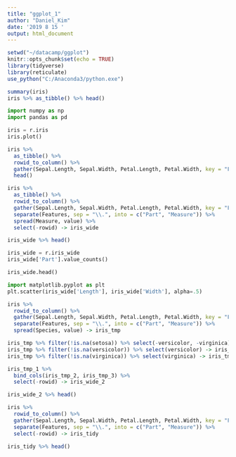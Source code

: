 ```yaml
---
title: "ggplot_1"
author: "Daniel_Kim"
date: '2019 8 15 '
output: html_document
---
```


```r
setwd("~/datacamp/ggplot")
knitr::opts_chunk$set(echo = TRUE)
library(tidyverse)
library(reticulate)
use_python("C:/Anaconda3/python.exe")
```

```r
summary(iris)
iris %>% as_tibble() %>% head()
```

```python
import numpy as np
import pandas as pd

iris = r.iris
iris.plot()
```

```r
iris %>%
  as_tibble() %>%
  rowid_to_column() %>%
  gather(Sepal.Length, Sepal.Width, Petal.Length, Petal.Width, key = "Featrures", value = "value") %>%
  head()
```

```r
iris %>%
  as_tibble() %>%
  rowid_to_column() %>%
  gather(Sepal.Length, Sepal.Width, Petal.Length, Petal.Width, key = "Features", value = "value") %>%
  separate(Features, sep = "\\.", into = c("Part", "Measure")) %>%
  spread(Measure, value) %>%
  select(-rowid) -> iris_wide

iris_wide %>% head()
```

```python
iris_wide = r.iris_wide
iris_wide['Part'].value_counts()
```

```python
iris_wide.head()
```

```python
import matplotlib.pyplot as plt
plt.scatter(iris_wide['Length'], iris_wide['Width'], alpha=.5)
```

```r
iris %>%
  rowid_to_column() %>%
  gather(Sepal.Length, Sepal.Width, Petal.Length, Petal.Width, key = "Features", value = "value") %>%
  separate(Features, sep = "\\.", into = c("Part", "Measure")) %>%
  spread(Species, value) -> iris_tmp

iris_tmp %>% filter(!is.na(setosa)) %>% select(-versicolor, -virginica) -> iris_tmp_1
iris_tmp %>% filter(!is.na(versicolor)) %>% select(versicolor) -> iris_tmp_2
iris_tmp %>% filter(!is.na(virginica)) %>% select(virginica) -> iris_tmp_3

iris_tmp_1 %>%
  bind_cols(iris_tmp_2, iris_tmp_3) %>%
  select(-rowid) -> iris_wide_2

iris_wide_2 %>% head()
```

```r
iris %>%
  rowid_to_column() %>%
  gather(Sepal.Length, Sepal.Width, Petal.Length, Petal.Width, key = "Features", value = "value") %>%
  separate(Features, sep = "\\.", into = c("Part", "Measure")) %>%
  select(-rowid) -> iris_tidy

iris_tidy %>% head()
```

